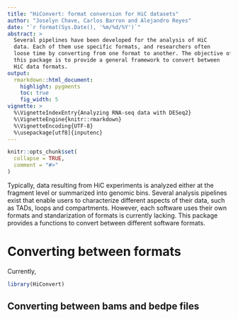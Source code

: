 ```yaml
---
title: "HiConvert: format conversion for HiC datasets"
author: "Joselyn Chave, Carlos Barron and Alejandro Reyes"
date: "`r format(Sys.Date(), '%m/%d/%Y')`"
abstract: >
  Several pipelines have been developed for the analysis of HiC
  data. Each of them use specific formats, and researchers often 
  loose time by converting from one format to another. The objective of
  this package is to provide a general framework to convert between 
  HiC data formats. 
output:
  rmarkdown::html_document:
    highlight: pygments
    toc: true
    fig_width: 5
vignette: >
  %\VignetteIndexEntry{Analyzing RNA-seq data with DESeq2}
  %\VignetteEngine{knitr::rmarkdown}
  %\VignetteEncoding{UTF-8}
  %\usepackage[utf8]{inputenc}
---
```


```r
knitr::opts_chunk$set(
  collapse = TRUE,
  comment = "#>"
)
```

Typically, data resulting from HiC experiments is analyzed either at the fragment level or summarized into genomic bins. Several analysis pipelines exist that enable users to characterize different aspects of their data, such as TADs, loops and compartments. However, each software uses their own formats and standarization of formats is currently lacking. This package provides a functions to convert between different software formats. 

# Converting between formats

Currently, 

```r
library(HiConvert)
```

## Converting between bams and bedpe files



